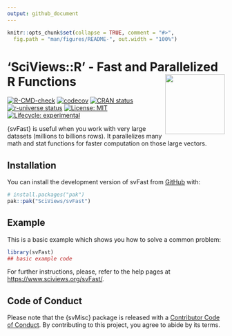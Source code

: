 ```yaml
---
output: github_document
---
```


<!-- README.md is generated from README.Rmd. Please edit that file -->

```r
knitr::opts_chunk$set(collapse = TRUE, comment = "#>",
  fig.path = "man/figures/README-", out.width = "100%")
```

# 'SciViews::R' - Fast and Parallelized R Functions <a href="https://www.sciviews.org/svFast"><img src="man/figures/logo.png" align="right" height="138" /></a>

<!-- badges: start -->
[![R-CMD-check](https://github.com/SciViews/svFast/actions/workflows/R-CMD-check.yaml/badge.svg)](https://github.com/SciViews/svFast/actions/workflows/R-CMD-check.yaml)
[![codecov](https://codecov.io/gh/SciViews/svFast/graph/badge.svg?token=1YyLPD4HkZ)](https://app.codecov.io/gh/SciViews/svFast)
[![CRAN status](https://www.r-pkg.org/badges/version/svFast)](https://CRAN.R-project.org/package=svFast)
[![r-universe status](https://sciviews.r-universe.dev/badges/svFast)](https://sciviews.r-universe.dev/svFast)
[![License: MIT](https://img.shields.io/badge/License-MIT-yellow.svg)](https://opensource.org/licenses/MIT)
[![Lifecycle: experimental](https://img.shields.io/badge/lifecycle-experimental-orange.svg)](https://lifecycle.r-lib.org/articles/stages.html#experimental)
<!-- badges: end -->

{svFast} is useful when you work with very large datasets (millions to billions rows). It parallelizes many math and stat functions for faster computation on those large vectors.

## Installation

You can install the development version of svFast from [GitHub](https://github.com/) with:

``` r
# install.packages("pak")
pak::pak("SciViews/svFast")
```

## Example

This is a basic example which shows you how to solve a common problem:

```r
library(svFast)
## basic example code
```

For further instructions, please, refer to the help pages at <https://www.sciviews.org/svFast/>.

## Code of Conduct

Please note that the {svMisc} package is released with a [Contributor Code of Conduct](https://contributor-covenant.org/version/2/1/CODE_OF_CONDUCT.html). By contributing to this project, you agree to abide by its terms.
